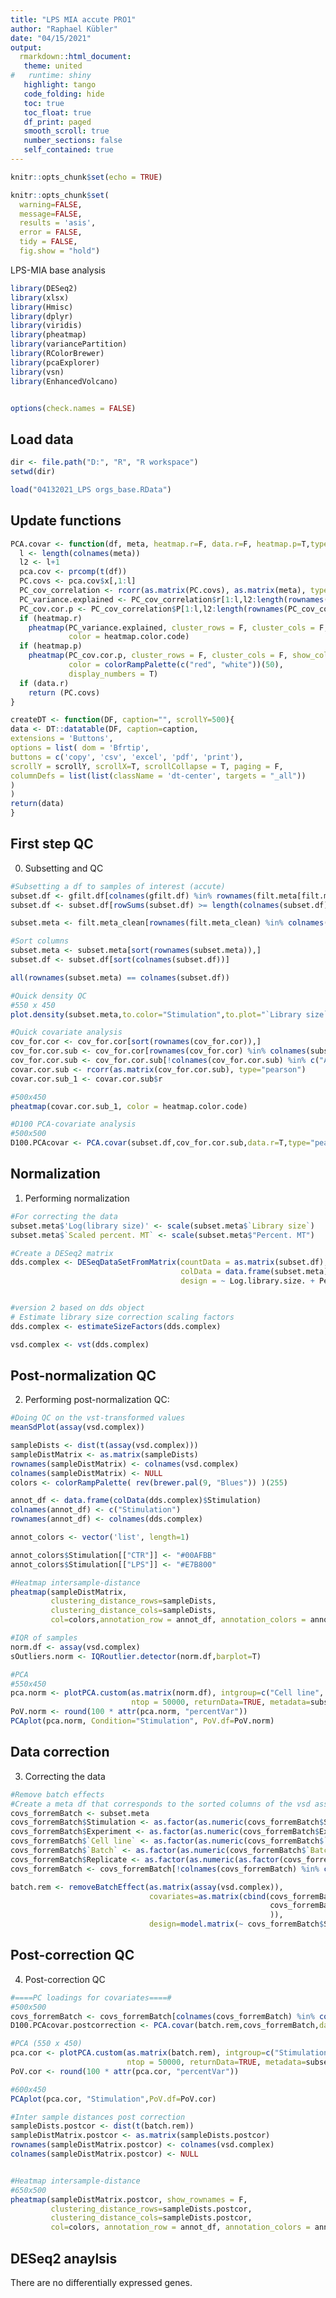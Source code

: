 ```yaml
---
title: "LPS MIA accute PRO1"
author: "Raphael Kübler"
date: "04/15/2021"
output:
  rmarkdown::html_document:
   theme: united
#   runtime: shiny
   highlight: tango
   code_folding: hide
   toc: true
   toc_float: true
   df_print: paged
   smooth_scroll: true
   number_sections: false
   self_contained: true 
---
```

```r
knitr::opts_chunk$set(echo = TRUE)
```


```r
knitr::opts_chunk$set( 
  warning=FALSE,
  message=FALSE,
  results = 'asis',
  error = FALSE,
  tidy = FALSE,
  fig.show = "hold")
```

LPS-MIA base analysis
```r
library(DESeq2)
library(xlsx)
library(Hmisc)
library(dplyr)
library(viridis)
library(pheatmap)
library(variancePartition)
library(RColorBrewer)
library(pcaExplorer)
library(vsn)
library(EnhancedVolcano)


options(check.names = FALSE)
```

## Load data
```r
dir <- file.path("D:", "R", "R workspace")
setwd(dir)

load("04132021_LPS orgs_base.RData")

```

## Update functions
```r
PCA.covar <- function(df, meta, heatmap.r=F, data.r=F, heatmap.p=T,type="spearman"){
  l <- length(colnames(meta))
  l2 <- l+1
  pca.cov <- prcomp(t(df))
  PC.covs <- pca.cov$x[,1:l]
  PC_cov_correlation <- rcorr(as.matrix(PC.covs), as.matrix(meta), type=type)
  PC_variance.explained <- PC_cov_correlation$r[1:l,l2:length(rownames(PC_cov_correlation$r))]
  PC_cov.cor.p <- PC_cov_correlation$P[1:l,l2:length(rownames(PC_cov_correlation$r))]
  if (heatmap.r)
    pheatmap(PC_variance.explained, cluster_rows = F, cluster_cols = F, show_colnames = T,
             color = heatmap.color.code)
  if (heatmap.p)
    pheatmap(PC_cov.cor.p, cluster_rows = F, cluster_cols = F, show_colnames = T,
             color = colorRampPalette(c("red", "white"))(50),
             display_numbers = T)
  if (data.r)
    return (PC.covs)
}

createDT <- function(DF, caption="", scrollY=500){
data <- DT::datatable(DF, caption=caption,
extensions = 'Buttons',
options = list( dom = 'Bfrtip',
buttons = c('copy', 'csv', 'excel', 'pdf', 'print'),
scrollY = scrollY, scrollX=T, scrollCollapse = T, paging = F,
columnDefs = list(list(className = 'dt-center', targets = "_all"))
)
)
return(data)
}

```


## First step QC

(0) Subsetting and QC

```r
#Subsetting a df to samples of interest (accute)
subset.df <- gfilt.df[colnames(gfilt.df) %in% rownames(filt.meta[filt.meta$`Cell line` %in% c("PRO1") & filt.meta$`Accute/chronic` %in% c("Accute"),])]
subset.df <- subset.df[rowSums(subset.df) >= length(colnames(subset.df)),] #Also removes ERCC SIs

subset.meta <- filt.meta_clean[rownames(filt.meta_clean) %in% colnames(subset.df),]

#Sort columns
subset.meta <- subset.meta[sort(rownames(subset.meta)),]
subset.df <- subset.df[sort(colnames(subset.df))]

all(rownames(subset.meta) == colnames(subset.df))

#Quick density QC
#550 x 450
plot.density(subset.meta,to.color="Stimulation",to.plot="`Library size`")
```

```r
#Quick covariate analysis
cov_for.cor <- cov_for.cor[sort(rownames(cov_for.cor)),]
cov_for.cor.sub <- cov_for.cor[rownames(cov_for.cor) %in% colnames(subset.df),]
cov_for.cor.sub <- cov_for.cor.sub[!colnames(cov_for.cor.sub) %in% c("Accute/chronic", "Cell line", "Batch", "Experiment")]
covar.cor.sub <- rcorr(as.matrix(cov_for.cor.sub), type="pearson")
covar.cor.sub_1 <- covar.cor.sub$r

#500x450
pheatmap(covar.cor.sub_1, color = heatmap.color.code)
```


```r

#D100 PCA-covariate analysis
#500x500
D100.PCAcovar <- PCA.covar(subset.df,cov_for.cor.sub,data.r=T,type="pearson")
```


## Normalization

(1) Performing normalization

```r
#For correcting the data
subset.meta$'Log(library size)' <- scale(subset.meta$`Library size`)
subset.meta$`Scaled percent. MT` <- scale(subset.meta$"Percent. MT")

#Create a DESeq2 matrix
dds.complex <- DESeqDataSetFromMatrix(countData = as.matrix(subset.df),
                                      colData = data.frame(subset.meta),
                                      design = ~ Log.library.size. + Percent..ERCC + Stimulation)


#version 2 based on dds object
# Estimate library size correction scaling factors
dds.complex <- estimateSizeFactors(dds.complex)

vsd.complex <- vst(dds.complex)

```

## Post-normalization QC

(2) Performing post-normalization QC:

```r
#Doing QC on the vst-transformed values
meanSdPlot(assay(vsd.complex))

sampleDists <- dist(t(assay(vsd.complex)))
sampleDistMatrix <- as.matrix(sampleDists)
rownames(sampleDistMatrix) <- colnames(vsd.complex)
colnames(sampleDistMatrix) <- NULL
colors <- colorRampPalette( rev(brewer.pal(9, "Blues")) )(255)

annot_df <- data.frame(colData(dds.complex)$Stimulation)
colnames(annot_df) <- c("Stimulation")
rownames(annot_df) <- colnames(dds.complex)

annot_colors <- vector('list', length=1)

annot_colors$Stimulation[["CTR"]] <- "#00AFBB"
annot_colors$Stimulation[["LPS"]] <- "#E7B800"
```

```r
#Heatmap intersample-distance
pheatmap(sampleDistMatrix, 
         clustering_distance_rows=sampleDists,
         clustering_distance_cols=sampleDists,
         col=colors,annotation_row = annot_df, annotation_colors = annot_colors)

```

```r
#IQR of samples
norm.df <- assay(vsd.complex)
sOutliers.norm <- IQRoutlier.detector(norm.df,barplot=T)

```

```r
#PCA
#550x450
pca.norm <- plotPCA.custom(as.matrix(norm.df), intgroup=c("Cell line", "Stimulation","Experiment"), 
                           ntop = 50000, returnData=TRUE, metadata=subset.meta)
PoV.norm <- round(100 * attr(pca.norm, "percentVar"))
PCAplot(pca.norm, Condition="Stimulation", PoV.df=PoV.norm)


```

## Data correction

(3) Correcting the data

```r
#Remove batch effects
#Create a meta df that corresponds to the sorted columns of the vsd assay but has covariates as numeric factors
covs_forremBatch <- subset.meta
covs_forremBatch$Stimulation <- as.factor(as.numeric(covs_forremBatch$Stimulation))
covs_forremBatch$Experiment <- as.factor(as.numeric(covs_forremBatch$Experiment))
covs_forremBatch$`Cell line` <- as.factor(as.numeric(covs_forremBatch$`Cell line`))
covs_forremBatch$`Batch` <- as.factor(as.numeric(covs_forremBatch$`Batch`))
covs_forremBatch$Replicate <- as.factor(as.numeric(as.factor(covs_forremBatch$Replicate)))
covs_forremBatch <- covs_forremBatch[!colnames(covs_forremBatch) %in% c("Duplicate","Accute/chronic")]

batch.rem <- removeBatchEffect(as.matrix(assay(vsd.complex)), 
                               covariates=as.matrix(cbind(covs_forremBatch$`Log(library size)`,
                                                          covs_forremBatch$`Percent. ERCC`
                                                          )),
                               design=model.matrix(~ covs_forremBatch$Stimulation))


```

## Post-correction QC

(4) Post-correction QC

```r

#====PC loadings for covariates====#
#500x500
covs_forremBatch <- covs_forremBatch[colnames(covs_forremBatch) %in% colnames(cov_for.cor.sub)]
D100.PCAcovar.postcorrection <- PCA.covar(batch.rem,covs_forremBatch,data.r=T,type="pearson",heatmap.r=T)

#PCA (550 x 450)
pca.cor <- plotPCA.custom(as.matrix(batch.rem), intgroup=c("Stimulation","Cell line","Experiment"),
                          ntop = 50000, returnData=TRUE, metadata=subset.meta, pc.1=1,pc.2=2)
PoV.cor <- round(100 * attr(pca.cor, "percentVar"))
```

```r
#600x450
PCAplot(pca.cor, "Stimulation",PoV.df=PoV.cor)

```


```r
#Inter sample distances post correction
sampleDists.postcor <- dist(t(batch.rem))
sampleDistMatrix.postcor <- as.matrix(sampleDists.postcor)
rownames(sampleDistMatrix.postcor) <- colnames(vsd.complex)
colnames(sampleDistMatrix.postcor) <- NULL


#Heatmap intersample-distance
#650x500
pheatmap(sampleDistMatrix.postcor, show_rownames = F,
         clustering_distance_rows=sampleDists.postcor,
         clustering_distance_cols=sampleDists.postcor,
         col=colors, annotation_row = annot_df, annotation_colors = annot_colors)

```


## DESeq2 anaylsis

There are no differentially expressed genes.